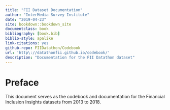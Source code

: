 ```yaml
--- 
title: "FII Dataset Documentation"
author: "InterMedia Survey Institute"
date: "2019-04-23"
site: bookdown::bookdown_site
documentclass: book
bibliography: [book.bib]
biblio-style: apalike
link-citations: yes
github-repo: FIIDatathon/Codebook
url: 'http\://datathonfii.github.io/codebook/'
description: "Documentation for the FII Datathon dataset"
---
```


# Preface {-}

This document serves as the codebook and documentation for the Financial Inclusion Insights datasets from 2013 to 2018.
